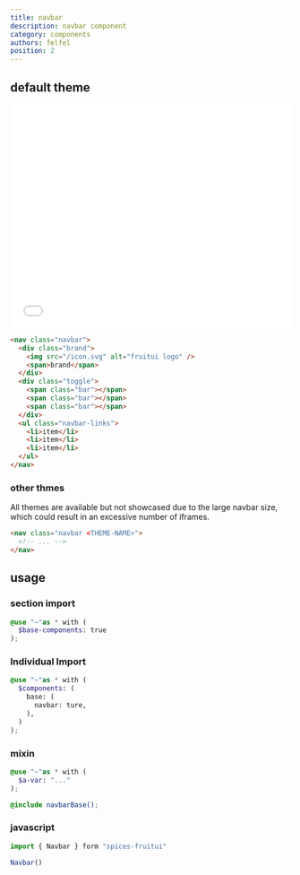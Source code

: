 ```yaml
---
title: navbar
description: navbar component
category: components
authors: felfel
position: 2
---
```


## default theme

<BrowserBlock padding>
  <iframe src="/iframe/navbar" width="100%" height="400px" title="navbar example" loading="lazy"
  frameborder="0"></iframe>
</BrowserBlock>

```html
<nav class="navbar">
  <div class="brand">
    <img src="/icon.svg" alt="fruitui logo" />
    <span>brand</span>
  </div>
  <div class="toggle">
    <span class="bar"></span>
    <span class="bar"></span>
    <span class="bar"></span>
  </div>
  <ul class="navbar-links">
    <li>item</li>
    <li>item</li>
    <li>item</li>
  </ul>
</nav>
```

### other thmes

All themes are available but not showcased due to the large navbar size, which could result in an excessive number of iframes.

```html
<nav class="navbar <THEME-NAME>">
  <!-- ... -->
</nav>
```

## usage

### section import

```scss
@use "~"as * with (
  $base-components: true
);
```

### Individual Import

```scss
@use "~"as * with (
  $components: (
    base: (
      navbar: ture,
    ),
  )
);
```

### mixin

```scss
@use "~"as * with (
  $a-var: "..."
);

@include navbarBase();
```

### javascript

```js
import { Navbar } form "spices-fruitui"

Navbar()

```
